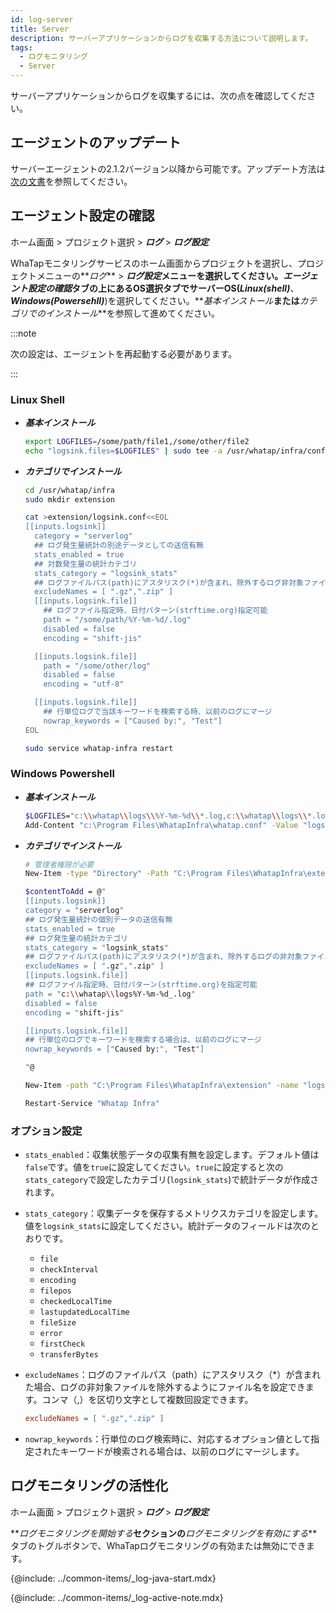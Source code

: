 ```yaml
---
id: log-server
title: Server
description: サーバーアプリケーションからログを収集する方法について説明します。
tags:
  - ログモニタリング
  - Server
---
```


サーバーアプリケーションからログを収集するには、次の点を確認してください。

## エージェントのアップデート

サーバーエージェントの2.1.2バージョン以降から可能です。アップデート方法は[次の文書](../server/agent-update)を参照してください。

## エージェント設定の確認

ホーム画面 > プロジェクト選択 > **_ログ_** > **_ログ設定_**

WhaTapモニタリングサービスのホーム画面からプロジェクトを選択し、プロジェクトメニューの**_ログ_** > **_ログ設定_**メニューを選択してください。**_エージェント設定の確認_**タブの上にあるOS選択タブでサーバーOS(**_Linux(shell)_**、**_Windows(Powersehll)_**)を選択してください。**_基本インストール_**または**_カテゴリでのインストール_**を参照して進めてください。 

:::note

次の設定は、エージェントを再起動する必要があります。

:::

### Linux Shell

-   **_基本インストール_**

    ```bash title='Linux Shell'
    export LOGFILES=/some/path/file1,/some/other/file2
    echo "logsink.files=$LOGFILES" | sudo tee -a /usr/whatap/infra/conf/whatap.conf
    ```

-   **_カテゴリでインストール_**

    ```bash title='Linux Shell' {7-12,14,15,25,26} showLineNumbers
    cd /usr/whatap/infra
    sudo mkdir extension

    cat >extension/logsink.conf<<EOL
    [[inputs.logsink]]
      category = "serverlog"
      ## ログ発生量統計の別途データとしての送信有無
      stats_enabled = true 
      ## 対数発生量の統計カテゴリ
      stats_category = "logsink_stats"
      ## ログファイルパス(path)にアスタリスク(*)が含まれ、除外するログ非対象ファイル名設定 
      excludeNames = [ ".gz",".zip" ] 
      [[inputs.logsink.file]]
        ## ログファイル指定時、日付パターン(strftime.org)指定可能
        path = "/some/path/%Y-%m-%d/.log" 
        disabled = false
        encoding = "shift-jis"

      [[inputs.logsink.file]]
        path = "/some/other/log"
        disabled = false
        encoding = "utf-8"

      [[inputs.logsink.file]]
        ## 行単位ログで当該キーワードを検索する時、以前のログにマージ
        nowrap_keywords = ["Caused by:", "Test"]
    EOL

    sudo service whatap-infra restart
    ```

### Windows Powershell

-   **_基本インストール_**

    ```bash title='Windows Powershell'
    $LOGFILES="c:\\whatap\\logs\\%Y-%m-%d\\*.log,c:\\whatap\\logs\\*.log"
    Add-Content "c:\Program Files\WhatapInfra\whatap.conf" -Value "logsink.files=$LOGFILES"
    ```

-   **_カテゴリでインストール_**

    ```bash title='Windows Powershell' {7-11,14,15,20,21} showLineNumbers
    # 管理者権限が必要
    New-Item -type "Directory" -Path "C:\Program Files\WhatapInfra\extension"

    $contentToAdd = @"
    [[inputs.logsink]]
    category = "serverlog"
    ## ログ発生量統計の個別データの送信有無
    stats_enabled = true 
    ## ログ発生量の統計カテゴリ
    stats_category = "logsink_stats"
    ## ログファイルパス(path)にアスタリスク(*)が含まれ、除外するログの非対象ファイル名の設定
    excludeNames = [ ".gz",".zip" ] 
    [[inputs.logsink.file]]
    ## ログファイル指定時、日付パターン(strftime.org)を指定可能
    path = "c:\\whatap\\logs%Y-%m-%d_.log"
    disabled = false
    encoding = "shift-jis"

    [[inputs.logsink.file]]
    ## 行単位のログでキーワードを検索する場合は、以前のログにマージ
    nowrap_keywords = ["Caused by:", "Test"]

    "@

    New-Item -path "C:\Program Files\WhatapInfra\extension" -name "logsink.conf" -type "file" -value $contentToAdd -Force

    Restart-Service "Whatap Infra"
    ```

### オプション設定

-   `stats_enabled`：収集状態データの収集有無を設定します。デフォルト値は`false`です。値を`true`に設定してください。`true`に設定すると次の`stats_category`で設定したカテゴリ(`logsink_stats`)で統計データが作成されます。

-   `stats_category`：収集データを保存するメトリクスカテゴリを設定します。値を`logsink_stats`に設定してください。統計データのフィールドは次のとおりです。

    -   `file`
    -   `checkInterval`
    -   `encoding`
    -   `filepos`
    -   `checkedLocalTime`
    -   `lastupdatedLocalTime`
    -   `fileSize`
    -   `error`
    -   `firstCheck`
    -   `transferBytes`

-   `excludeNames`：ログのファイルパス（path）にアスタリスク（\*）が含まれた場合、ログの非対象ファイルを除外するようにファイル名を設定できます。コンマ（,）を区切り文字として複数回設定できます。

    ```ini title='Example'
    excludeNames = [ ".gz",".zip" ]
    ```

-   `nowrap_keywords`：行単位のログ検索時に、対応するオプション値として指定されたキーワードが検索される場合は、以前のログにマージします。

## ログモニタリングの活性化

ホーム画面 > プロジェクト選択 > **_ログ_** > **_ログ設定_**

**_ログモニタリングを開始する_**セクションの**_ログモニタリングを有効にする_**タブのトグルボタンで、WhaTapログモニタリングの有効または無効にできます。 

{@include: ../common-items/_log-java-start.mdx}

{@include: ../common-items/_log-active-note.mdx} 
